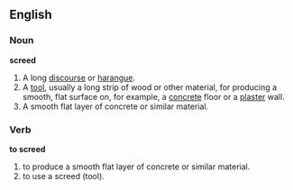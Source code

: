 ==English==
===Noun===
'''screed'''
#A long [[discourse]] or [[harangue]].
#A [[tool]], usually a long strip of wood or other material, for producing a smooth, flat surface on, for example, a [[concrete]] floor or a [[plaster]] wall.
#A smooth flat layer of concrete or similar material.

===Verb===
'''to screed'''
#to produce a smooth flat layer of concrete or similar material.
#to use a screed (tool).